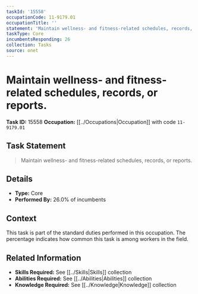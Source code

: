 ```yaml
---
taskId: '15558'
occupationCode: 11-9179.01
occupationTitle: ''
statement: 'Maintain wellness- and fitness-related schedules, records, or reports.'
taskType: Core
incumbentsResponding: 26
collection: Tasks
source: onet
---
```

# Maintain wellness- and fitness-related schedules, records, or reports.

**Task ID:** 15558
**Occupation:** [[../Occupations|Occupation]] with code `11-9179.01`

## Task Statement

> Maintain wellness- and fitness-related schedules, records, or reports.

## Details

- **Type:** Core
- **Performed By:** 26.0% of incumbents

## Context

This task is part of the standard duties performed in this occupation. The percentage indicates how common this task is among workers in the field.

## Related Information

- **Skills Required:** See [[../Skills|Skills]] collection
- **Abilities Required:** See [[../Abilities|Abilities]] collection
- **Knowledge Required:** See [[../Knowledge|Knowledge]] collection

